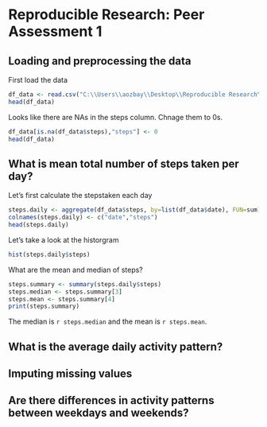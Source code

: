 # Reproducible Research: Peer Assessment 1


## Loading and preprocessing the data

First load the data

```r
df_data <- read.csv("C:\\Users\\aozbay\\Desktop\\Reproducible Research\\activity.csv")
head(df_data)
```

Looks like there are NAs in the steps column. Chnage them to 0s.

```r
df_data[is.na(df_data$steps),"steps"] <- 0
head(df_data)
```

## What is mean total number of steps taken per day?

Let's first calculate the stepstaken each day

```r
steps.daily <- aggregate(df_data$steps, by=list(df_data$date), FUN=sum)
colnames(steps.daily) <- c("date","steps")
head(steps.daily)
```

Let's take a look at the historgram

```r
hist(steps.daily$steps)
```

What are the mean and median of steps?

```r
steps.summary <- summary(steps.daily$steps)
steps.median <- steps.summary[3]
steps.mean <- steps.summary[4]
print(steps.summary)
```

The median is `r steps.median` and the mean is `r steps.mean`.

## What is the average daily activity pattern?



## Imputing missing values



## Are there differences in activity patterns between weekdays and weekends?
